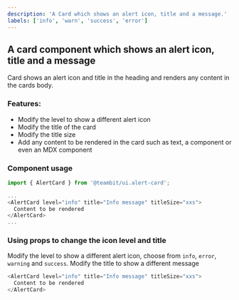 ```yaml
---
description: 'A Card which shows an alert icon, title and a message.'
labels: ['info', 'warn', 'success', 'error']
---
```



## A card component which shows an alert icon, title and a message

Card shows an alert icon and title in the heading and renders any content in the cards body.

### Features:

- Modify the level to show a different alert icon
- Modify the title of the card
- Modify the title size
- Add any content to be rendered in the card such as text, a component or even an MDX component

### Component usage

```js
import { AlertCard } from '@teambit/ui.alert-card';

...
<AlertCard level="info" title="Info message" titleSize="xxs">
  Content to be rendered
</AlertCard>
...
```

### Using props to change the icon level and title

Modify the level to show a different alert icon, choose from `info`, `error`, `warning` and `success`. Modify the title to show a different message

```js live
<AlertCard level="info" title="Info message" titleSize="xxs">
  Content to be rendered
</AlertCard>
```
